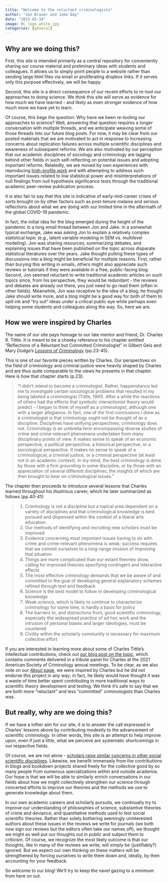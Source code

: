 ```yaml
---
title: "Welcome to the reluctant criminologists"
author: "Jon Brauer and Jake Day"
date: "2023-03-10"
image: RC_logo_white.jpg
categories: [general]
---
```


<!-- We need to write an introduction to our blog. Things to consider: - Why are we doing this? - How we were inspired by Charles. - Goals - Other bullshit? -->

## Why are we doing this?

First, this site is intended primarily as a central repository for conveniently sharing our course material and preliminary ideas with students and colleagues. It allows us to simply point people to a website rather than sending large html files via email or proliferating dropbox links. If it serves only this purpose effectively, we will be happy. 

Second, this site is a direct consequence of our recent efforts to re-tool our approaches to doing science. We think this site will serve as evidence for how much we have learned - and likely as even stronger evidence of how much more we have yet to learn. 

Of course, this begs the question: Why have we been re-tooling our approaches to science? Well, answering that question requires a longer conversation with multiple threads, and we anticipate weaving some of those threads into our future blog posts. For now, it may be clear from our posted materials that we are motivated to act in response to increasing concerns about replication failures across multiple scientific disciplines and awareness of subsequent reforms. We are also motivated by our perception that our academic disciplines of sociology and criminology are lagging behind other fields in such self-reflecting on potential issues and adopting important reforms. Relatedly, we are moved by own experiences with reproducing [high-profile work](https://journals.sagepub.com/doi/10.1177/0049124119826158) and with attempting to address such important issues related to low statistical power and misinterpretations of null findings from null hypothesis significance tests through the traditional academic peer-review publication process. 

It is also fair to say that this site is indicative of early-mid-career crises of sorts brought on by other factors such as post-tenure malaise and serious reflections about what we are doing with our limited time in the aftermath of the global COVID-19 pandemic. 

In fact, the initial idea for the blog emerged during the height of the pandemic in a long email thread between Jon and Jake. In a somewhat typical exchange, Jake was asking Jon to explain a relatively complex statistical topic (e.g., latent variable modeling in SEM vs. multilevel modeling). Jon was sharing resources, summarizing debates, and explaining issues that have been published on the topic across disparate statistical literatures over the years. Jake thought putting these types of discussions into a blog might be beneficial for multiple reasons. First, rather than burying this writing in emails, others might also appreciate such reviews or tutorials if they were available in a free, public-facing blog. Second, Jon seemed reluctant to write traditional academic articles on such topics since, from his perspective, they would be redundant - the reviews and debates are already out there, you just need to go read them (often in other fields). Meanwhile, Jon was receptive to the idea of a blog; he thought Jake should write more, and a blog might be a good way for both of them to spill ink and "try out" ideas under a critical public eye while perhaps even helping some students and colleagues along the way. So, here we are. 

<!-- See about page. Also mention perceived need in our field. See McElreath tweet about cultural anthro. -->

## How we were inspired by Charles
The name of our site pays homage to our late mentor and friend, Dr. Charles R. Tittle. It is meant to be a cheeky reference to his chapter entitled "Reflections of a Reluctant but Committed Criminologist" in Gilbert Geis and Mary Dodge's [*Lessons of Criminology*](https://www.taylorfrancis.com/books/edit/10.4324/9781315721507/lessons-criminology-gilbert-geis-mary-dodge) (pp.23-45).

This is one of our favorite pieces written by Charles. Our perspectives on the field of criminology and criminal justice were heavily shaped by Charles and are thus quite comparable to the views he presents in that chapter. Here is how that chapter starts (p.23):

<!-- Why not just use block quote? -->

> "I didn't intend to become a criminologist. Rather, happenstance led me to investigate certain sociological problems that resulted in my being labeled a criminologist (Tittle, 1991). After a while the reactions of others had the effects that symbolic interactionist theory would predict - I began to think of myself as a criminologist, although one with a larger allegiance. In fact, one of the first conclusions I drew as a criminologist is that criminology ought not be thought of as a discipline. Disciplines have unifying perspectives; criminology does not. Criminology is an umbrella term encompassing diverse studies of crime and crime-relevant phenomena undertaken from many disciplinary points of view. It makes sense to speak of an economic perspective, a political perspective, a historical perspective, or a sociological perspective. It makes no sense to speak of a criminological, a criminal justice, or a criminal perspective (at least not in an academic context). In my mind, the best criminology is done by those with a firm grounding in some discipline, or by those with an appreciation of several different disciplines, the insights of which are then brought to bear on criminological issues."

The chapter then proceeds to introduce several lessons that Charles learned throughout his illustrious career, which he later summarized as follows (pp.40-41):

>1.  Criminology is not a discipline but a topical area dependent on a variety of disciplines and that criminological knowledge is best pursued and dispensed within the context of a liberal arts education
>2.  Our methods of identifying and recruiting new scholars must be improved
>3.  Evidence concerning most important issues having to do with crime and crime-relevant phenomena is weak; success requires that we commit ourselves to a long-range mission of improving that situation
>4.  Things are more complicated than our extant theories show, calling for improved theories specifying contingent and interactive effects
>5.  The most effective criminology demands that we be aware of and committed to the goal of developing general explanatory schemes refined through test and feedback
>6.  Science is the best model to follow in developing criminological knowledge
>7.  Weak science, which is likely to continue to characterize criminology for some time, is hardly a basis for policy
>8.  The barriers to, and distractions from, good scientific criminology, especially the widespread practice of ad hoc work and the intrusion of personal biases and larger ideologies, must be countered
>9.  Civility within the scholarly community is necessary for maximum collective effort

If you are interested in learning more about some of Charles Tittle's intellectual contributions, check out [our blog post on the topic](/../blog-posts/%5B2%5D/charles-memorial.html), which contains comments delivered in a tribute panel for Charles at the 2021 American Society of Criminology annual meetings. To be clear, as we also note on our [*About* page](/about.html), we were inspired by Charles but he did not endorse this project in any way; in fact, he likely would have thought it was a waste of time better spent contributing in more traditional ways to scientific theory development and testing. We think it's safe to say that we are both more "reluctant" and less "committed" criminologists than Charles was.

## But really, why are we doing this?

If we have a loftier aim for our site, it is to answer the call expressed in Charles' lessons above by contributing modestly to the advancement of scientific criminology. In other words, this site is an attempt to help improve upon, even if just a little, what we perceive are systematic shortcomings in our respective fields. 

Of course, we are not alone - [scholars raise similar concerns in other social scientific disciplines](https://elevanth.org/blog/2022/09/19/the-problem-with-cultural-evolution/). Likewise, we benefit immensely from the contributions in blogs and bookdown projects shared freely for the collective good by so many people from numerous specializations within and outside academia. Our hope is that we will be able to similarly enrich conversations in our fields about how we might collectively strengthen our science through concerted efforts to improve our theories and the methods we use to generate knowledge about them. 

In our own academic careers and scholarly pursuits, we continually try to improve our understanding of philosophies of science, substantive theories of crime and deviance, and quantitative methods used to test social scientific theories. Rather than solely bothering seemingly uninterested authors about these issues in the reviews we write for journals (we both now sign our reviews but the editors often take our names off), we thought we might as well put our thoughts out in public and subject them to criticism. Of course, we recognize the most likely outcome is that our thoughts, like in many of the reviews we write, will simply be (justifiably?) ignored. But we expect our own thinking on these matters will be strengthened by forcing ourselves to write them down and, ideally, by then accounting for your feedback. 

So welcome to our blog! We'll try to keep the navel gazing to a minimum from here on out. 
